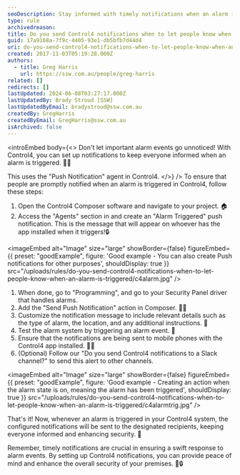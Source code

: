 ```yaml
---
seoDescription: Stay informed with timely notifications when an alarm is triggered in Control4, keeping everyone on the same page for enhanced security and swift response.
type: rule
archivedreason:
title: Do you send Control4 notifications when to let people know when an Alarm is triggered?
guid: 17a9168a-7f9c-4405-93e1-db5bfb7d44d4
uri: do-you-send-control4-notifications-when-to-let-people-know-when-an-alarm-is-triggered
created: 2017-11-03T05:19:28.000Z
authors:
  - title: Greg Harris
    url: https://ssw.com.au/people/greg-harris
related: []
redirects: []
lastUpdated: 2024-06-08T03:27:17.000Z
lastUpdatedBy: Brady Stroud [SSW]
lastUpdatedByEmail: bradystroud@ssw.com.au
createdBy: GregHarris
createdByEmail: GregHarris@ssw.com.au
isArchived: false
---
```


<introEmbed
  body={<>
Don't let important alarm events go unnoticed! With Control4, you can set up notifications to keep everyone informed when an alarm is triggered. 📣🚨

This uses the "Push Notification" agent in Control4.
  </>}
/>
To ensure that people are promptly notified when an alarm is triggered in Control4, follow these steps:

1. Open the Control4 Composer software and navigate to your project. 🏠
2. Access the "Agents" section in and create an "Alarm Triggered" push notification. This is the message that will appear on whoever has the app installed when it triggers!🔒

<imageEmbed
  alt="Image"
  size="large"
  showBorder={false}
  figureEmbed={{
    preset: "goodExample",
    figure: 'Good example - You can also create Push notifications for other purposes',
    shouldDisplay: true
  }}
  src="/uploads/rules/do-you-send-control4-notifications-when-to-let-people-know-when-an-alarm-is-triggered/c4alarm.jpg"
/>

1. When done, go to "Programming", and go to your Security Panel driver that handles alarms.
2. Add the "Send Push Notification" action in Composer. 📧💬
3. Customize the notification message to include relevant details such as the type of alarm, the location, and any additional instructions. 📝
4. Test the alarm system by triggering an alarm event. 🚨
5. Ensure that the notifications are being sent to mobile phones with the Control4 app installed. 📲🏡
6. (Optional) Follow our "Do you send Control4 notifications to a Slack channel?" to send this alert to other channels.

<imageEmbed
  alt="Image"
  size="large"
  showBorder={false}
  figureEmbed={{
    preset: "goodExample",
    figure: 'Good example - Creating an action when the alarm state is on, meaning the alarm has been triggered',
    shouldDisplay: true
  }}
  src="/uploads/rules/do-you-send-control4-notifications-when-to-let-people-know-when-an-alarm-is-triggered/c4alarmtrig.jpg"
/>

That's it! Now, whenever an alarm is triggered in your Control4 system, the configured notifications will be sent to the designated recipients, keeping everyone informed and enhancing security. 🙌

Remember, timely notifications are crucial in ensuring a swift response to alarm events. By setting up Control4 notifications, you can provide peace of mind and enhance the overall security of your premises. 🚀🔒
